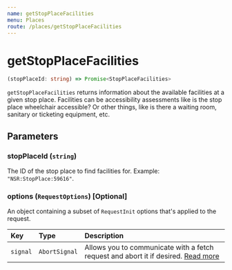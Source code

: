 ```yaml
---
name: getStopPlaceFacilities
menu: Places
route: /places/getStopPlaceFacilities
---
```


# getStopPlaceFacilities

```typescript
(stopPlaceId: string) => Promise<StopPlaceFacilities>
```

`getStopPlaceFacilities` returns information about the available facilities at a given stop place.
Facilities can be accessibility assessments like is the stop place wheelchair accessible? Or other things, like is there a waiting room, sanitary or ticketing equipment, etc.

## Parameters

### stopPlaceId (`string`)
The ID of the stop place to find facilities for. Example: `"NSR:StopPlace:59616"`.

### options (`RequestOptions`) [Optional]
An object containing a subset of `RequestInit` options that's applied to the request.

| Key      | Type          | Description |
|:---------|:--------------|:------------|
| `signal` | `AbortSignal` | Allows you to communicate with a fetch request and abort it if desired. [Read more](https://developer.mozilla.org/en-US/docs/Web/API/AbortSignal) |
